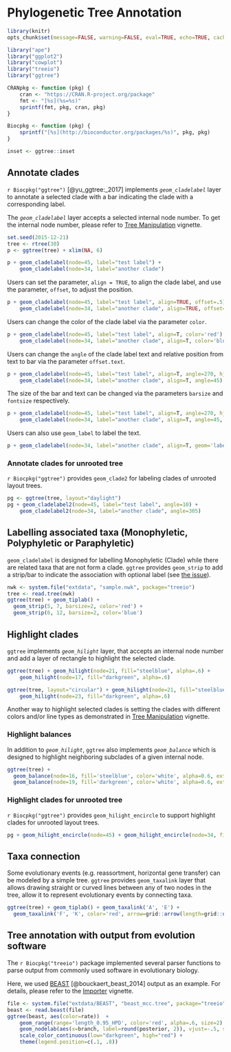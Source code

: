 # Phylogenetic Tree Annotation


```r
library(knitr)
opts_chunk$set(message=FALSE, warning=FALSE, eval=TRUE, echo=TRUE, cache=TRUE)

library("ape")
library("ggplot2")
library("cowplot")
library("treeio")
library("ggtree")

CRANpkg <- function (pkg) {
    cran <- "https://CRAN.R-project.org/package"
    fmt <- "[%s](%s=%s)"
    sprintf(fmt, pkg, cran, pkg)
}

Biocpkg <- function (pkg) {
    sprintf("[%s](http://bioconductor.org/packages/%s)", pkg, pkg)
}

inset <- ggtree::inset
```



## Annotate clades

`r Biocpkg("ggtree")` [@yu_ggtree:_2017] implements _`geom_cladelabel`_ layer to annotate a selected clade with a bar indicating the clade with a corresponding label.

The _`geom_cladelabel`_ layer accepts a selected internal node number. To get the internal node number, please refer to [Tree Manipulation](treeManipulation.html#internal-node-number) vignette.


```r
set.seed(2015-12-21)
tree <- rtree(30)
p <- ggtree(tree) + xlim(NA, 6)

p + geom_cladelabel(node=45, label="test label") +
    geom_cladelabel(node=34, label="another clade")
```

Users can set the parameter, `align = TRUE`, to align the clade label, and use the parameter, `offset`, to adjust the position.

```r
p + geom_cladelabel(node=45, label="test label", align=TRUE, offset=.5) +
    geom_cladelabel(node=34, label="another clade", align=TRUE, offset=.5)
```

Users can change the color of the clade label via the parameter `color`.

```r
p + geom_cladelabel(node=45, label="test label", align=T, color='red') +
    geom_cladelabel(node=34, label="another clade", align=T, color='blue')
```

Users can change the `angle` of the clade label text and relative position from text to bar via the parameter `offset.text`.

```r
p + geom_cladelabel(node=45, label="test label", align=T, angle=270, hjust='center', offset.text=.5) +
    geom_cladelabel(node=34, label="another clade", align=T, angle=45)
```

The size of the bar and text can be changed via the parameters `barsize` and `fontsize` respectively.

```r
p + geom_cladelabel(node=45, label="test label", align=T, angle=270, hjust='center', offset.text=.5, barsize=1.5) +
    geom_cladelabel(node=34, label="another clade", align=T, angle=45, fontsize=8)
```

Users can also use `geom_label` to label the text.

```r
p + geom_cladelabel(node=34, label="another clade", align=T, geom='label', fill='lightblue')
```

### Annotate clades for unrooted tree

`r Biocpkg("ggtree")` provides `geom_clade2` for labeling clades of unrooted
layout trees.


```r
pg <- ggtree(tree, layout="daylight")
pg + geom_cladelabel2(node=45, label="test label", angle=10) +
    geom_cladelabel2(node=34, label="another clade", angle=305)
```

## Labelling associated taxa (Monophyletic, Polyphyletic or Paraphyletic)

`geom_cladelabel` is designed for labelling Monophyletic (Clade) while there are related taxa that are not form a clade. `ggtree` provides `geom_strip` to add a strip/bar to indicate the association with optional label (see [the issue](https://github.com/GuangchuangYu/ggtree/issues/52)).

```r
nwk <- system.file("extdata", "sample.nwk", package="treeio")
tree <- read.tree(nwk)
ggtree(tree) + geom_tiplab() + 
  geom_strip(5, 7, barsize=2, color='red') + 
  geom_strip(6, 12, barsize=2, color='blue')
```


## Highlight clades

`ggtree` implements _`geom_hilight`_ layer, that accepts an internal node number and add a layer of rectangle to highlight the selected clade.

```r
ggtree(tree) + geom_hilight(node=21, fill="steelblue", alpha=.6) +
    geom_hilight(node=17, fill="darkgreen", alpha=.6)
```


```r
ggtree(tree, layout="circular") + geom_hilight(node=21, fill="steelblue", alpha=.6) +
    geom_hilight(node=23, fill="darkgreen", alpha=.6)
```

Another way to highlight selected clades is setting the clades with different colors and/or line types as demonstrated in [Tree Manipulation](treeManipulation.html#groupclade) vignette.

### Highlight balances

In addition to _`geom_hilight`_, `ggtree` also implements _`geom_balance`_
which is designed to highlight neighboring subclades of a given internal node.

```r
ggtree(tree) +
  geom_balance(node=16, fill='steelblue', color='white', alpha=0.6, extend=1) +
  geom_balance(node=19, fill='darkgreen', color='white', alpha=0.6, extend=1)
```

### Highlight clades for unrooted tree

`r Biocpkg("ggtree")` provides `geom_hilight_encircle` to support highlight
clades for unrooted layout trees.


```r
pg + geom_hilight_encircle(node=45) + geom_hilight_encircle(node=34, fill='darkgreen')
```


## Taxa connection

Some evolutionary events (e.g. reassortment, horizontal gene transfer) can be modeled by a simple tree. `ggtree` provides `geom_taxalink` layer that allows drawing straight or curved lines between any of two nodes in the tree, allow it to represent evolutionary events by connecting taxa.

```r
ggtree(tree) + geom_tiplab() + geom_taxalink('A', 'E') + 
  geom_taxalink('F', 'K', color='red', arrow=grid::arrow(length=grid::unit(0.02, "npc")))
```


## Tree annotation with output from evolution software

The `r Biocpkg("treeio")` package implemented several parser functions to parse
output from commonly used software in evolutionary biology.

Here, we used [BEAST](http://beast2.org/) [@bouckaert_beast_2014] output as an
example. For details, please refer to the
[Importer](https://bioconductor.org/packages/devel/bioc/vignettes/treeio/inst/doc/Importer.html) vignette.


```r
file <- system.file("extdata/BEAST", "beast_mcc.tree", package="treeio")
beast <- read.beast(file)
ggtree(beast, aes(color=rate))  +
    geom_range(range='length_0.95_HPD', color='red', alpha=.6, size=2) +
    geom_nodelab(aes(x=branch, label=round(posterior, 2)), vjust=-.5, size=3) +
    scale_color_continuous(low="darkgreen", high="red") +
    theme(legend.position=c(.1, .8))
```


